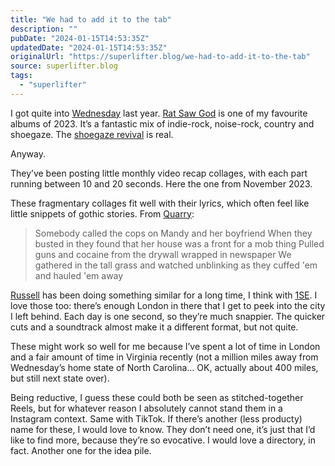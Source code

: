 ```yaml
---
title: "We had to add it to the tab"
description: ""
pubDate: "2024-01-15T14:53:35Z"
updatedDate: "2024-01-15T14:53:35Z"
originalUrl: "https://superlifter.blog/we-had-to-add-it-to-the-tab"
source: superlifter.blog
tags:
  - "superlifter"
---
```



I got quite into [Wednesday](https://www.wednesday.band/) last year. [Rat Saw God](https://pitchfork.com/reviews/albums/wednesday-rat-saw-god/) is one of my favourite albums of 2023. It’s a fantastic mix of indie-rock, noise-rock, country and shoegaze. The [shoegaze revival](https://pitchfork.com/features/article/the-shoegaze-revival-hit-its-stride-in-2023/) is real.

Anyway.

They’ve been posting little monthly video recap collages, with each part running between 10 and 20 seconds. Here the one from November 2023.

<YouTube id="https://www.youtube.com/watch?v=GWTGxYeQfL0" />

These fragmentary collages fit well with their lyrics, which often feel like little snippets of gothic stories. From [Quarry](https://www.youtube.com/watch?v=SjKU1qVhJl4):

> Somebody called the cops on Mandy and her boyfriend
> When they busted in they found that her house was a front for a mob thing
> Pulled guns and cocaine from the drywall wrapped in newspaper
> We gathered in the tall grass and watched unblinking as they cuffed 'em and hauled 'em away

<YouTube id="https://www.youtube.com/watch?v=SjKU1qVhJl4" />

[Russell](https://russelldavies.typepad.com/) has been doing something similar for a long time, I think with [1SE](https://1se.co/). I love those too: there’s enough London in there that I get to peek into the city I left behind. Each day is one second, so they’re much snappier. The quicker cuts and a soundtrack almost make it a different format, but not quite.

<Vimeo id="https://vimeo.com/899902402" />

These might work so well for me because I’ve spent a lot of time in London and a fair amount of time in Virginia recently (not a million miles away from Wednesday’s home state of North Carolina… OK, actually about 400 miles, but still next state over).

Being reductive, I guess these could both be seen as stitched-together Reels, but for whatever reason I absolutely cannot stand them in a Instagram context. Same with TikTok. If there’s another (less producty) name for these, I would love to know. They don’t need one, it’s just that I’d like to find more, because they’re so evocative. I would love a directory, in fact. Another one for the idea pile.
